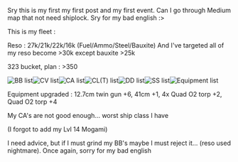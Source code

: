 Sry this is my first my first post and my first event. Can I go through Medium map that not need shiplock. Sry for my bad english :>

This is my fleet :

Reso : 27k/21k/22k/16k (Fuel/Ammo/Steel/Bauxite) And I've targeted all of my reso become >30k except bauxite >25k

323 bucket, plan : >350

[[File:BB-noor.png|frame|left|BB list]][[File:CV-noor.png|frame|left|CV list]][[File:CA-noor.png|frame|left|CA list]][[File:CL-noor.png|frame|left|CL(T) list]][[File:DD-noor.png|frame|left|DD list]][[File:SS.png|frame|left|SS list]][[File:Equipment-noor.png|frame|left|Equipment list]]

Equipment upgraded : 12.7cm twin gun +6, 41cm +1, 4x Quad O2 torp +2, Quad O2 torp +4

My CA's are not good enough... worst ship class I have

(I forgot to add my Lvl 14 Mogami)

I need advice, but if I must grind my BB's maybe I must reject it... (reso used nightmare). Once again, sorry for my bad english<ac_metadata title="Easy mix Med?"> </ac_metadata>